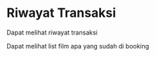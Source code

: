 # Riwayat Transaksi 

Dapat melihat riwayat transaksi


Dapat melihat list film apa yang sudah di booking